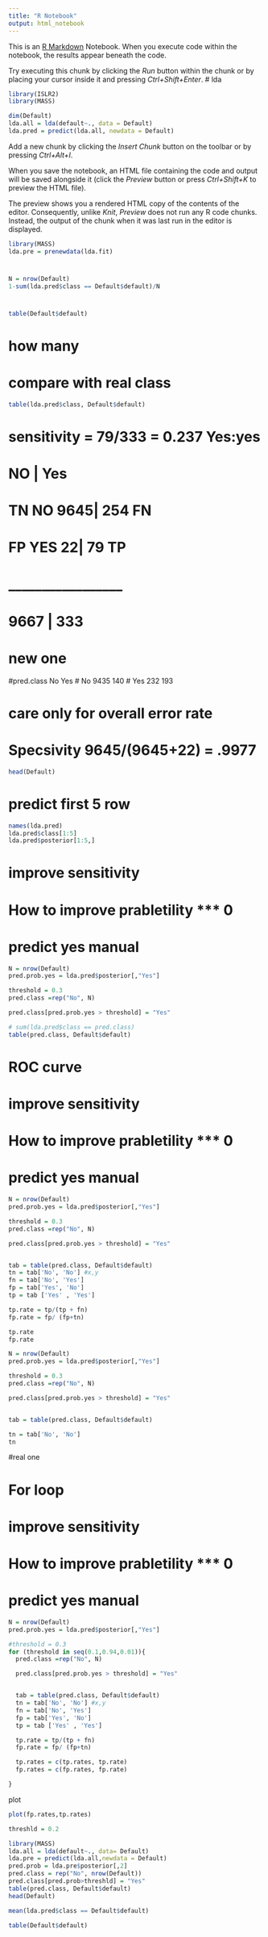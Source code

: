 ```yaml
---
title: "R Notebook"
output: html_notebook
---
```


This is an [R Markdown](http://rmarkdown.rstudio.com) Notebook. When you execute code within the notebook, the results appear beneath the code. 

Try executing this chunk by clicking the *Run* button within the chunk or by placing your cursor inside it and pressing *Ctrl+Shift+Enter*. 
# lda

```r
library(ISLR2)
library(MASS)

dim(Default)
lda.all = lda(default~., data = Default)
lda.pred = predict(lda.all, newdata = Default)
```

Add a new chunk by clicking the *Insert Chunk* button on the toolbar or by pressing *Ctrl+Alt+I*.

When you save the notebook, an HTML file containing the code and output will be saved alongside it (click the *Preview* button or press *Ctrl+Shift+K* to preview the HTML file).

The preview shows you a rendered HTML copy of the contents of the editor. Consequently, unlike *Knit*, *Preview* does not run any R code chunks. Instead, the output of the chunk when it was last run in the editor is displayed.
```r
library(MASS)
lda.pre = prenewdata(lda.fit)
```


#
```r
N = nrow(Default)
1-sum(lda.pred$class == Default$default)/N

```
#
```r
table(Default$default)

```

# how many 
# compare with real class
```r
table(lda.pred$class, Default$default)

```
# sensitivity = 79/333 = 0.237 Yes:yes 
#           NO | Yes
# TN  NO   9645| 254  FN
# FP  YES    22|  79  TP
# _________________
#         9667 |  333 

# new one

#pred.class   No  Yes
#       No  9435  140
#       Yes  232  193


# care only for overall error rate
# Specsivity 9645/(9645+22) = .9977 
```r
head(Default)

```




# predict first 5 row
```r
names(lda.pred)
lda.pred$class[1:5]
lda.pred$posterior[1:5,]
```

# improve sensitivity

# How to improve prabletility *** 0
# predict yes manual
```r
N = nrow(Default)
pred.prob.yes = lda.pred$posterior[,"Yes"]

threshold = 0.3
pred.class =rep("No", N)

pred.class[pred.prob.yes > threshold] = "Yes"

# sum(lda.pred$class == pred.class)
table(pred.class, Default$default)

```
# ROC curve
# improve sensitivity

# How to improve prabletility *** 0
# predict yes manual
```r
N = nrow(Default)
pred.prob.yes = lda.pred$posterior[,"Yes"]

threshold = 0.3
pred.class =rep("No", N)

pred.class[pred.prob.yes > threshold] = "Yes"


tab = table(pred.class, Default$default)
tn = tab['No', 'No'] #x,y
fn = tab['No', 'Yes']
fp = tab['Yes', 'No']
tp = tab ['Yes' , 'Yes']

tp.rate = tp/(tp + fn)
fp.rate = fp/ (fp+tn)

tp.rate
fp.rate
```

```r
N = nrow(Default)
pred.prob.yes = lda.pred$posterior[,"Yes"]

threshold = 0.3
pred.class =rep("No", N)

pred.class[pred.prob.yes > threshold] = "Yes"


tab = table(pred.class, Default$default)

tn = tab['No', 'No']
tn

```

#real one

# For loop

# improve sensitivity

# How to improve prabletility *** 0
# predict yes manual
```r
N = nrow(Default)
pred.prob.yes = lda.pred$posterior[,"Yes"]

#threshold = 0.3
for (threshold in seq(0.1,0.94,0.01)){
  pred.class =rep("No", N)

  pred.class[pred.prob.yes > threshold] = "Yes"


  tab = table(pred.class, Default$default)
  tn = tab['No', 'No'] #x,y
  fn = tab['No', 'Yes']
  fp = tab['Yes', 'No']
  tp = tab ['Yes' , 'Yes']

  tp.rate = tp/(tp + fn)
  fp.rate = fp/ (fp+tn)

  tp.rates = c(tp.rates, tp.rate)
  fp.rates = c(fp.rates, fp.rate)

}
```


plot
```r
plot(fp.rates,tp.rates)
```

```r
threshld = 0.2

library(MASS)
lda.all = lda(default~., data= Default)
lda.pre = predict(lda.all,newdata = Default)
pred.prob = lda.pre$posterior[,2]
pred.class = rep("No", nrow(Default))
pred.class[pred.prob>threshld] = "Yes"
table(pred.class, Default$default)
head(Default)
```


```r
mean(lda.pred$class == Default$default)
```
```r
table(Default$default)
```


